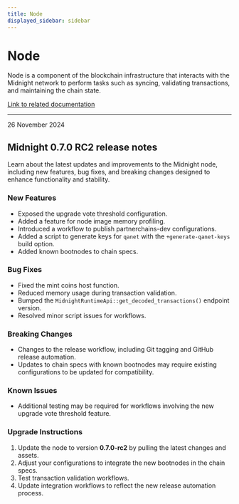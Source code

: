 ```yaml
---
title: Node
displayed_sidebar: sidebar
---
```


# Node

Node is a component of the blockchain infrastructure that interacts with the Midnight network to perform tasks such as syncing, validating transactions, and maintaining the chain state.

[Link to related documentation](../../develop/nodes-and-dapps/node-endpoints)

---

<div 
  style={{
    marginTop: '0',
    fontSize: '1rem',
    fontWeight: 'normal',
    marginBottom: '0.5rem'
  }}
>
  26 November 2024
</div>

## Midnight 0.7.0 RC2 release notes

Learn about the latest updates and improvements to the Midnight node, including new features, bug fixes, and breaking changes designed to enhance functionality and stability.

### New Features

- Exposed the upgrade vote threshold configuration.
- Added a feature for node image memory profiling.
- Introduced a workflow to publish partnerchains-dev configurations.
- Added a script to generate keys for `qanet` with the `+generate-qanet-keys` build option.
- Added known bootnodes to chain specs.

### Bug Fixes

- Fixed the mint coins host function.
- Reduced memory usage during transaction validation.
- Bumped the `MidnightRuntimeApi::get_decoded_transactions()` endpoint version.
- Resolved minor script issues for workflows.

### Breaking Changes

- Changes to the release workflow, including Git tagging and GitHub release automation.
- Updates to chain specs with known bootnodes may require existing configurations to be updated for compatibility.

### Known Issues

- Additional testing may be required for workflows involving the new upgrade vote threshold feature.

### Upgrade Instructions

1. Update the node to version **0.7.0-rc2** by pulling the latest changes and assets.
2. Adjust your configurations to integrate the new bootnodes in the chain specs.
3. Test transaction validation workflows.
4. Update integration workflows to reflect the new release automation process.
